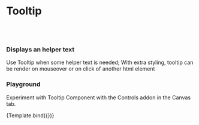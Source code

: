 
<Meta title="Design System/Tooltip" component={Tooltip} />

# Tooltip
<br/><br/> 

### Displays an helper text

Use Tooltip when some helper text is needed; With extra styling, tooltip can be render on
mouseover or on click of another html element

<Preview withToolbar>
  <Story name="Standard">
    <Tooltip text="Tooltip" style={{ marginLeft: '1.5rem' }} />
  </Story>
</Preview>

<ArgsTable of={Tooltip} />

### Playground

Experiment with Tooltip Component with the Controls addon in the Canvas tab.


<Canvas>
  <Story name="Controls" args={{
  text: 'Tooltip', style: { marginLeft: '1.5rem' }
  }}>
    {Template.bind({})}
  </Story>
</Canvas> 
